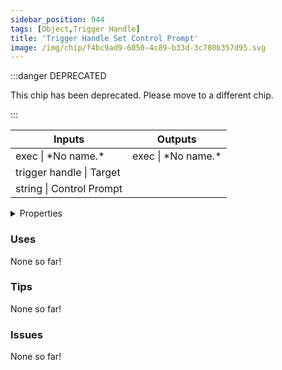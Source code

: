 ```yaml
---
sidebar_position: 944
tags: [Object,Trigger Handle]
title: 'Trigger Handle Set Control Prompt'
image: /img/chip/f4bc9ad9-6050-4c89-b33d-3c780b357d95.svg
---
```




:::danger DEPRECATED

This chip has been deprecated. Please move to a different chip.

:::

<IChip uuid="f4bc9ad9-6050-4c89-b33d-3c780b357d95"/>

<table><thead><tr><th>Inputs</th><th>Outputs</th></tr></thead><tbody><tr><td>exec | *No name.*</td><td>exec | *No name.*</td></tr><tr><td>trigger handle | Target</td><td /></tr><tr><td>string | Control Prompt</td><td /></tr></tbody></table>

<details>
  <summary>Properties</summary>
  <div>
    <div>
    <table>
      <tbody>
        <tr>
          <td>Is beta required?</td>
          <td>No</td>
        </tr>
        <tr>
          <td>Is chip a trolling risk?</td>
          <td>No</td>
        </tr>
        <tr>
          <td>Is chip a role assignment risk?</td>
          <td>No</td>
        </tr>
        <tr>
          <td>Chip UUID</td>
          <td>f4bc9ad9-6050-4c89-b33d-3c780b357d95</td>
        </tr>
        <tr>
          <td>Room availability</td>
          <td>Available everywhere</td>
        </tr>
      </tbody>
    </table>
    </div>
  </div>
</details>

### Uses

None so far!

### Tips

None so far!

### Issues

None so far!